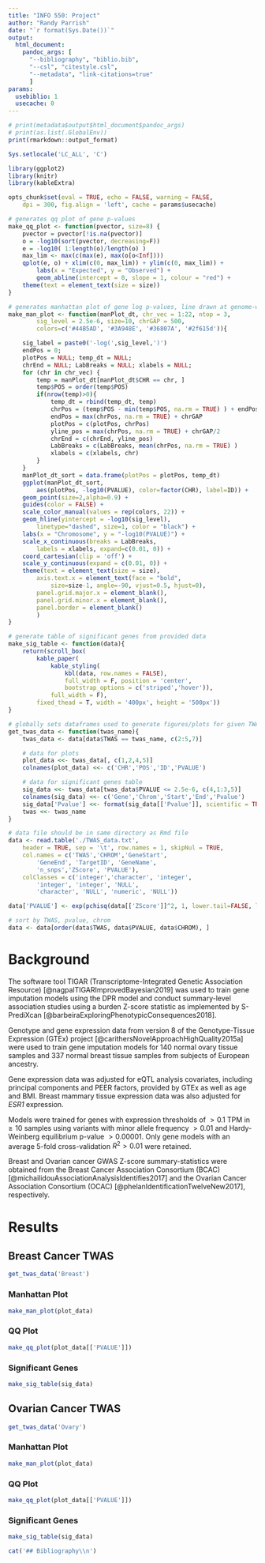 ```yaml
---
title: "INFO 550: Project"
author: "Randy Parrish"
date: "`r format(Sys.Date())`"
output: 
  html_document:
    pandoc_args: [
      "--bibliography", "biblio.bib",
      "--csl", "citestyle.csl",
      "--metadata", "link-citations=true"
      ]
params: 
  usebiblio: 1
  usecache: 0
---
```


```r
# print(metadata$output$html_document$pandoc_args)
# print(as.list(.GlobalEnv))
print(rmarkdown::output_format)
```

<!-- Load libraries, set up chunk options -->
```r
Sys.setlocale('LC_ALL', 'C')

library(ggplot2)
library(knitr)
library(kableExtra)

opts_chunk$set(eval = TRUE, echo = FALSE, warning = FALSE, 
    dpi = 300, fig.align = 'left', cache = params$usecache)
```

<!-- Define functions -->
```r

# generates qq plot of gene p-values
make_qq_plot <- function(pvector, size=8) {
    pvector = pvector[!is.na(pvector)]
    o = -log10(sort(pvector, decreasing=F))
    e = -log10( 1:length(o)/length(o) )
    max_lim <- max(c(max(e), max(o[o<Inf])))
    qplot(e, o) + xlim(c(0, max_lim)) + ylim(c(0, max_lim)) + 
        labs(x = "Expected", y = "Observed") + 
        geom_abline(intercept = 0, slope = 1, colour = "red") + 
    theme(text = element_text(size = size))
}

# generates manhattan plot of gene log p-values, line drawn at genome-wide significance level
make_man_plot <- function(manPlot_dt, chr_vec = 1:22, ntop = 3, 
		sig_level = 2.5e-6, size=10, chrGAP = 500, 
		colors=c('#44B5AD', '#3A948E', '#36807A', '#2f615d')){

    sig_label = paste0('-log(',sig_level,')')
    endPos = 0;
    plotPos = NULL; temp_dt = NULL; 
    chrEnd = NULL; LabBreaks = NULL; xlabels = NULL;
    for (chr in chr_vec) {
        temp = manPlot_dt[manPlot_dt$CHR == chr, ]
        temp$POS = order(temp$POS)
        if(nrow(temp)>0){
            temp_dt = rbind(temp_dt, temp)  
            chrPos = (temp$POS - min(temp$POS, na.rm = TRUE) ) + endPos + 1
            endPos = max(chrPos, na.rm = TRUE) + chrGAP
            plotPos = c(plotPos, chrPos)
            yline_pos = max(chrPos, na.rm = TRUE) + chrGAP/2
            chrEnd = c(chrEnd, yline_pos)
            LabBreaks = c(LabBreaks, mean(chrPos, na.rm = TRUE) )
            xlabels = c(xlabels, chr)
        }
    }
    manPlot_dt_sort = data.frame(plotPos = plotPos, temp_dt)
    ggplot(manPlot_dt_sort, 
    	aes(plotPos, -log10(PVALUE), color=factor(CHR), label=ID)) + 
    geom_point(size=2,alpha=0.9) + 
    guides(color = FALSE) + 
    scale_color_manual(values = rep(colors, 22)) +
    geom_hline(yintercept = -log10(sig_level), 
    	linetype="dashed", size=1, color = "black") +
    labs(x = "Chromosome", y = "-log10(PVALUE)") + 
    scale_x_continuous(breaks = LabBreaks, 
    	labels = xlabels, expand=c(0.01, 0)) + 
    coord_cartesian(clip = 'off') +
    scale_y_continuous(expand = c(0.01, 0)) +
    theme(text = element_text(size = size), 
        axis.text.x = element_text(face = "bold", 
        	size=size-1, angle=-90, vjust=0.5, hjust=0),
        panel.grid.major.x = element_blank(),
        panel.grid.minor.x = element_blank(),
        panel.border = element_blank()
        )
}

# generate table of significant genes from provided data
make_sig_table <- function(data){
	return(scroll_box(
		kable_paper(
			kable_styling(
				kbl(data, row.names = FALSE), 
				full_width = F, position = 'center',
				bootstrap_options = c('striped','hover')), 
			full_width = F), 
		fixed_thead = T, width = '400px', height = '500px'))
}

# globally sets dataframes used to generate figures/plots for given TWAS 
get_twas_data <- function(twas_name){
	twas_data <- data[data$TWAS == twas_name, c(2:5,7)]

	# data for plots
	plot_data <<- twas_data[, c(1,2,4,5)]
	colnames(plot_data) <<- c('CHR','POS','ID','PVALUE')

	# data for significant genes table
	sig_data <<- twas_data[twas_data$PVALUE <= 2.5e-6, c(4,1:3,5)]
	colnames(sig_data) <<- c('Gene','Chrom','Start','End','Pvalue')
	sig_data['Pvalue'] <<- format(sig_data[['Pvalue']], scientific = TRUE, digits = 3)
	twas <<- twas_name
}
```

<!-- Load data -->
```r
# data file should be in same directory as Rmd file
data <- read.table('./TWAS_data.txt', 
	header = TRUE, sep = '\t', row.names = 1, skipNul = TRUE,
	col.names = c('TWAS','CHROM','GeneStart',
		'GeneEnd', 'TargetID', 'GeneName',
		'n_snps','ZScore', 'PVALUE'),
	colClasses = c('integer','character', 'integer', 
		'integer', 'integer', 'NULL', 
		'character', 'NULL', 'numeric', 'NULL'))

data['PVALUE'] <- exp(pchisq(data[['ZScore']]^2, 1, lower.tail=FALSE, log.p = TRUE))

# sort by TWAS, pvalue, chrom
data <- data[order(data$TWAS, data$PVALUE, data$CHROM), ]
```

# Background

The software tool TIGAR (Transcriptome-Integrated Genetic Association Resource) [@nagpalTIGARImprovedBayesian2019] was used to train gene imputation models using the DPR model and conduct summary-level association studies using a burden Z-score statistic as implemented by S-PrediXcan [@barbeiraExploringPhenotypicConsequences2018].

Genotype and gene expression data from version 8 of the Genotype-Tissue Expression (GTEx) project [@carithersNovelApproachHighQuality2015a] were used to train gene imputation models for 140 normal ovary tissue samples and 337 normal breast tissue samples from subjects of European ancestry.

Gene expression data was adjusted for eQTL analysis covariates, including principal components and PEER factors, provided by GTEx as well as age and BMI. Breast mammary tissue expression data was also adjusted for *ESR1* expression. 

Models were trained for genes with expression thresholds of $>0.1$ TPM in $\geq10$ samples using variants with minor allele frequency $>0.01$ and  Hardy-Weinberg equilibrium p-value $>0.00001$. Only gene models with an average 5-fold cross-validation $R^2>0.01$ were retained.

Breast and Ovarian cancer GWAS Z-score summary-statistics were obtained from the Breast Cancer Association Consortium (BCAC) [@michailidouAssociationAnalysisIdentifies2017] and the Ovarian Cancer Association Consortium (OCAC) [@phelanIdentificationTwelveNew2017], respectively.


# Results

<!-- Breast Cancer, Breast Tissue TWAS Results -->
## Breast Cancer TWAS

```r
get_twas_data('Breast')
```

### Manhattan Plot

```r
make_man_plot(plot_data)
```

### QQ Plot

```r
make_qq_plot(plot_data[['PVALUE']])
```

### Significant Genes

```r
make_sig_table(sig_data)
```

<!-- Ovarian Cancer, Ovary Tissue TWAS Results -->
## Ovarian Cancer TWAS

```r
get_twas_data('Ovary')
```

### Manhattan Plot

```r
make_man_plot(plot_data)
```

### QQ Plot

```r
make_qq_plot(plot_data[['PVALUE']])
```

### Significant Genes

```r
make_sig_table(sig_data)
```


<!-- Bibliography automatically generated from bib, csl files -->
<!-- Chunk used to avoid printing header if bibliography not created -->
```r
cat('## Bibliography\\n')
```

